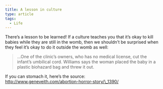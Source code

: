 ```yaml
---
title: A lesson in culture
type: article
tags:
  - Life
---
```


There’s a lesson to be learned! If a culture teaches you that it’s okay to kill babies while they are still in the womb, then we shouldn’t be surprised when they feel it’s okay to do it outside the womb as well:

> ...One of the clinic’s owners, who has no medical license, cut the infant’s umbilical cord. Williams says the woman placed the baby in a plastic biohazard bag and threw it out.

If you can stomach it, here’s the source:  
http://www.geneveith.com/abortion-horror-story/\_1390/
